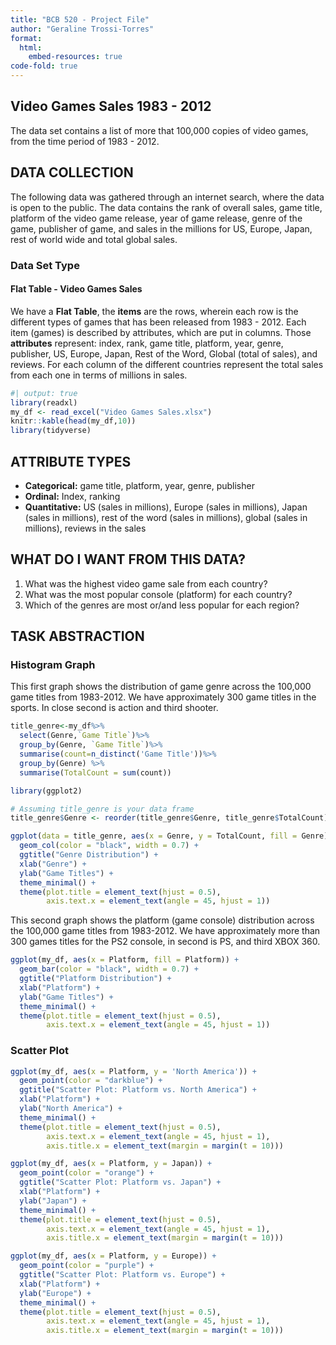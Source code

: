 ```yaml
---
title: "BCB 520 - Project File"
author: "Geraline Trossi-Torres"
format: 
  html: 
    embed-resources: true
code-fold: true
---
```


## Video Games Sales 1983 - 2012

The data set contains a list of more that 100,000 copies of video games, from the time period of 1983 - 2012.

## DATA COLLECTION

The following data was gathered through an internet search, where the data is open to the public. The data contains the rank of overall sales, game title, platform of the video game release, year of game release, genre of the game, publisher of game, and sales in the millions for US, Europe, Japan, rest of world wide and total global sales.  

### Data Set Type

#### **Flat Table - Video Games Sales** 

We have a **Flat Table**, the **items** are the rows, wherein each row is the different types of games that has been released from 1983 - 2012. Each item (games) is described by attributes, which are put in columns. Those **attributes** represent: index, rank, game title, platform, year, genre, publisher, US, Europe, Japan, Rest of the Word, Global (total of sales), and reviews. For each column of the different countries represent the total sales from each one in terms of millions in sales.

```r
#| output: true
library(readxl)
my_df <- read_excel("Video Games Sales.xlsx")
knitr::kable(head(my_df,10))
library(tidyverse)
```

## ATTRIBUTE TYPES

* **Categorical:** game title, platform, year, genre, publisher
* **Ordinal:** Index, ranking
* **Quantitative:** US (sales in millions), Europe (sales in millions), Japan (sales in millions), rest of the word (sales in millions), global  (sales in millions), reviews in the sales

## WHAT DO I WANT FROM THIS DATA?

1. What was the highest video game sale from each country?
2. What was the most popular console (platform) for each country?
3. Which of the genres are most or/and less popular for each region?

## TASK ABSTRACTION

### Histogram Graph

This first graph shows the distribution of game genre across the 100,000 game titles from 1983-2012. We have approximately 300 game titles in the sports. In close second is action and third shooter.

```r
title_genre<-my_df%>%
  select(Genre,`Game Title`)%>%
  group_by(Genre, `Game Title`)%>%
  summarise(count=n_distinct('Game Title'))%>%
  group_by(Genre) %>%
  summarise(TotalCount = sum(count))

library(ggplot2)

# Assuming title_genre is your data frame
title_genre$Genre <- reorder(title_genre$Genre, title_genre$TotalCount)

ggplot(data = title_genre, aes(x = Genre, y = TotalCount, fill = Genre)) +
  geom_col(color = "black", width = 0.7) +
  ggtitle("Genre Distribution") +
  xlab("Genre") +
  ylab("Game Titles") +
  theme_minimal() +
  theme(plot.title = element_text(hjust = 0.5),
        axis.text.x = element_text(angle = 45, hjust = 1))

```

This second graph shows the platform (game console) distribution across the 100,000 game titles from 1983-2012. We have approximately more than 300 games titles for the PS2 console, in second is PS, and third XBOX 360.

```r
ggplot(my_df, aes(x = Platform, fill = Platform)) +
  geom_bar(color = "black", width = 0.7) +
  ggtitle("Platform Distribution") +
  xlab("Platform") +
  ylab("Game Titles") +
  theme_minimal() +
  theme(plot.title = element_text(hjust = 0.5),
        axis.text.x = element_text(angle = 45, hjust = 1))
```

### Scatter Plot

```r
ggplot(my_df, aes(x = Platform, y = 'North America')) +
  geom_point(color = "darkblue") +
  ggtitle("Scatter Plot: Platform vs. North America") +
  xlab("Platform") +
  ylab("North America") +
  theme_minimal() +
  theme(plot.title = element_text(hjust = 0.5),
        axis.text.x = element_text(angle = 45, hjust = 1),
        axis.title.x = element_text(margin = margin(t = 10)))  
```

```r
ggplot(my_df, aes(x = Platform, y = Japan)) +
  geom_point(color = "orange") +
  ggtitle("Scatter Plot: Platform vs. Japan") +
  xlab("Platform") +
  ylab("Japan") +
  theme_minimal() +
  theme(plot.title = element_text(hjust = 0.5),
        axis.text.x = element_text(angle = 45, hjust = 1),
        axis.title.x = element_text(margin = margin(t = 10)))  
```

```r
ggplot(my_df, aes(x = Platform, y = Europe)) +
  geom_point(color = "purple") +
  ggtitle("Scatter Plot: Platform vs. Europe") +
  xlab("Platform") +
  ylab("Europe") +
  theme_minimal() +
  theme(plot.title = element_text(hjust = 0.5),
        axis.text.x = element_text(angle = 45, hjust = 1),
        axis.title.x = element_text(margin = margin(t = 10)))  
```
